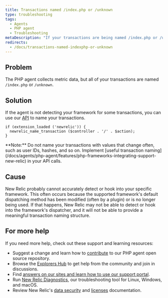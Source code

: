 ```yaml
---
title: Transactions named /index.php or /unknown
type: troubleshooting
tags:
  - Agents
  - PHP agent
  - Troubleshooting
metaDescription: "If your transactions are being named /index.php or /unknown, New Relic probably cannot accurately detect or hook into your framework."
redirects:
  - /docs/transactions-named-indexphp-or-unknown
---
```


## Problem

The PHP agent collects metric data, but all of your transactions are named `/index.php` or `/unknown`.

## Solution

If the agent is not detecting your framework for some transactions, you can use our [API](/docs/agents/php-agent/configuration/php-agent-api#api-name-wt) to name your transactions.

```
if (extension_loaded ('newrelic')) {
  newrelic_name_transaction ($controller . '/' . $action);
}
```

<Callout variant="tip">
  **Note:** Do not name your transactions with values that change often, such as user IDs, hashes, and so on. Implement [useful transaction naming](/docs/agents/php-agent/features/php-frameworks-integrating-support-new-relic) in your API calls.
</Callout>

## Cause

New Relic probably cannot accurately detect or hook into your specific framework. This often occurs because the supported framework's default dispatching method has been modified (often by a plugin) or is no longer being used. If that happens, New Relic may not be able to detect or hook into the framework's dispatcher, and it will not be able to provide a meaningful transaction naming structure.

## For more help

If you need more help, check out these support and learning resources:

* Suggest a change and learn how to [contribute](https://github.com/newrelic/newrelic-php-agent/issues) to our PHP agent open source repository.
* Browse the [Explorers Hub](https://discuss.newrelic.com/) to get help from the community and join in discussions.
* Find [answers on our sites and learn how to use our support portal](https://docs.newrelic.com/docs/using-new-relic/welcome-new-relic/get-started/find-help-use-support-portal/).
* Run [New Relic Diagnostics](https://docs.newrelic.com/docs/using-new-relic/cross-product-functions/troubleshooting/new-relic-diagnostics/), our troubleshooting tool for Linux, Windows, and macOS.
* Review New Relic's [data security](https://docs.newrelic.com/docs/security/) and [licenses](https://docs.newrelic.com/docs/licenses/) documentation.